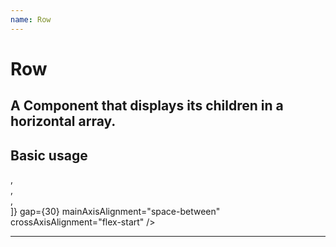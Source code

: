 ```yaml
---
name: Row
---
```



# Row

## A Component that displays its children in a horizontal array.

<Props of={Row} />

## Basic usage

<Playground>
  <Row
    children={[
      <div style={{ backgroundColor: "red", width: 50, height: 50 }} />,
      <div style={{ backgroundColor: "blue", width: 50, height: 50 }} />,
      <div style={{ backgroundColor: "blue", width: 50, height: 50 }} />,
      <div style={{ backgroundColor: "blue", width: 50, height: 50 }} />
    ]}
    gap={30}
    mainAxisAlignment="space-between"
    crossAxisAlignment="flex-start"
  />
</Playground>

---
